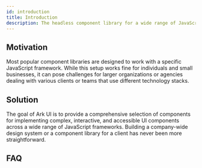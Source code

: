 ```yaml
---
id: introduction
title: Introduction
description: The headless component library for a wide range of JavaScript frameworks
---
```


## Motivation

Most popular component libraries are designed to work with a specific JavaScript framework. While
this setup works fine for individuals and small businesses, it can pose challenges for larger
organizations or agencies dealing with various clients or teams that use different technology
stacks.

## Solution

The goal of Ark UI is to provide a comprehensive selection of components for implementing complex,
interactive, and accessible UI components across a wide range of JavaScript frameworks. Building a
company-wide design system or a component library for a client has never been more straightforward.

## FAQ

<Faq />
